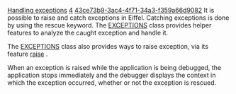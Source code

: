 [[Property:title|Handling exceptions]]
[[Property:weight|4]]
[[Property:uuid|43ce73b9-3ac4-4f71-34a3-f359a66d9082]]
It is possible to raise and catch exceptions in Eiffel. Catching exceptions is done by using the rescue keyword. The [[ref:libraries/base/reference/exceptions_chart|EXCEPTIONS]]  class provides helper features to analyze the caught exception and handle it. 

The [[ref:libraries/base/reference/exceptions_chart|EXCEPTIONS]] class also provides ways to raise exception, via its feature [[ref:libraries/base/reference/exceptions_flatshort|raise]] . 

When an exception is raised while the application is being debugged, the application stops immediately and the debugger displays the context in which the exception occurred, whether or not the exception is rescued.

{{seealso|<br/>
[[ET: Design by Contract (tm), Assertions and Exceptions|Reference of exceptions]]  }}

